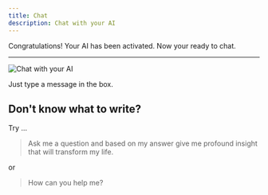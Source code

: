 ```yaml
---
title: Chat
description: Chat with your AI
---
```


Congratulations! Your AI has been activated. Now your ready to chat. 

---

<Image src={chat} alt="Chat with your AI"/>

Just type a message in the box. 

## Don't know what to write? 

Try ... 

> Ask me a question and based on my answer give me profound insight that will transform my life. 

or 

> How can you help me?

